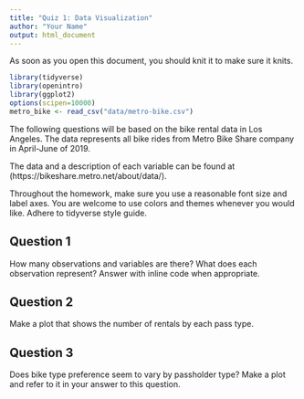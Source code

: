 ```yaml
---
title: "Quiz 1: Data Visualization"
author: "Your Name"
output: html_document
---
```


As soon as you open this document, you should knit it to make sure it knits.

```r
library(tidyverse)
library(openintro)
library(ggplot2)
options(scipen=10000)
metro_bike <- read_csv("data/metro-bike.csv")
```

The following questions will be based on the bike rental data in Los Angeles. The data represents all bike rides from Metro Bike Share company in April-June of 2019. 

The data and a description of each variable can be found at (https://bikeshare.metro.net/about/data/).

Throughout the homework, make sure you use a reasonable font size and label axes. You are welcome to use colors and themes whenever you would like. Adhere to tidyverse style guide.

## Question 1

How many observations and variables are there? What does each observation represent? Answer with inline code when appropriate.


## Question 2

Make a plot that shows the number of rentals by each pass type.

## Question 3

Does bike type preference seem to vary by passholder type? Make a plot and refer to it in your answer to this question.


